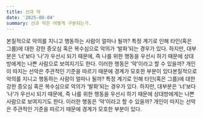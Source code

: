 ```yaml
---
title: 선과 악
date: '2025-08-04'
summary: 선과 악은 어떻게 구분되는가.
---
```


본질적으로 악의를 지니고 행동하는 사람이 얼마나 될까? 특정 계기로 인해 타인(혹은 그룹)에 대한 강한 증오심 혹은 복수심으로 악의가 ‘발화’되는 경우가 있다. 하지만, 대부분은 ‘너’보다 ‘나’가 우선시 되기 때문에, 즉 나를 위한 행동을 우선시 하기 때문에 상대방에게는 나쁜 사람으로 보여지기도 한다. 이러한 행동은 ‘악’이라고 할 수 있을까? 개인이 따지는 선악은 주관적인 기준을 따르기 때문에 경계가 모호한 부분이 있다본질적으로 악의를 지니고 행동하는 사람이 얼마나 될까? 특정 계기로 인해 타인(혹은 그룹)에 대한 강한 증오심 혹은 복수심으로 악의가 ‘발화’되는 경우가 있다. 하지만, 대부분은 ‘너’보다 ‘나’가 우선시 되기 때문에, 즉 나를 위한 행동을 우선시 하기 때문에 상대방에게는 나쁜 사람으로 보여지기도 한다. 이러한 행동은 ‘악’이라고 할 수 있을까? 개인이 따지는 선악은 주관적인 기준을 따르기 때문에 경계가 모호한 부분이 있다.
